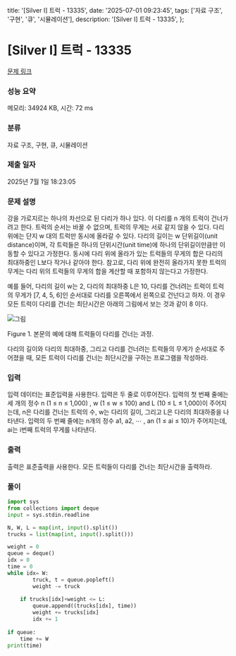   title: '[Silver I] 트럭 - 13335',
  date: '2025-07-01 09:23:45',
  tags: ['자료 구조', '구현', '큐', '시뮬레이션'],
  description: '[Silver I] 트럭 - 13335',
};

# [Silver I] 트럭 - 13335 

[문제 링크](https://www.acmicpc.net/problem/13335) 

### 성능 요약

메모리: 34924 KB, 시간: 72 ms

### 분류

자료 구조, 구현, 큐, 시뮬레이션

### 제출 일자

2025년 7월 1일 18:23:05

### 문제 설명

강을 가로지르는 하나의 차선으로 된 다리가 하나 있다. 이 다리를 n 개의 트럭이 건너가려고 한다. 트럭의 순서는 바꿀 수 없으며, 트럭의 무게는 서로 같지 않을 수 있다. 다리 위에는 단지 w 대의 트럭만 동시에 올라갈 수 있다. 다리의 길이는 w 단위길이(unit distance)이며, 각 트럭들은 하나의 단위시간(unit time)에 하나의 단위길이만큼만 이동할 수 있다고 가정한다. 동시에 다리 위에 올라가 있는 트럭들의 무게의 합은 다리의 최대하중인 L보다 작거나 같아야 한다. 참고로, 다리 위에 완전히 올라가지 못한 트럭의 무게는 다리 위의 트럭들의 무게의 합을 계산할 때 포함하지 않는다고 가정한다.

예를 들어, 다리의 길이 w는 2, 다리의 최대하중 L은 10, 다리를 건너려는 트럭이 트럭의 무게가 [7, 4, 5, 6]인 순서대로 다리를 오른쪽에서 왼쪽으로 건넌다고 하자. 이 경우 모든 트럭이 다리를 건너는 최단시간은 아래의 그림에서 보는 것과 같이 8 이다.

![그림](https://onlinejudgeimages.s3-ap-northeast-1.amazonaws.com/problem/13335/1.png)

Figure 1. 본문의 예에 대해 트럭들이 다리를 건너는 과정.

다리의 길이와 다리의 최대하중, 그리고 다리를 건너려는 트럭들의 무게가 순서대로 주어졌을 때, 모든 트럭이 다리를 건너는 최단시간을 구하는 프로그램을 작성하라.

### 입력 

 입력 데이터는 표준입력을 사용한다. 입력은 두 줄로 이루어진다. 입력의 첫 번째 줄에는 세 개의 정수 n (1 ≤ n ≤ 1,000) , w (1 ≤ w ≤ 100) and L (10 ≤ L ≤ 1,000)이 주어지는데, n은 다리를 건너는 트럭의 수, w는 다리의 길이, 그리고 L은 다리의 최대하중을 나타낸다. 입력의 두 번째 줄에는 n개의 정수 a1, a2, ⋯ , an (1 ≤ ai ≤ 10)가 주어지는데, ai는 i번째 트럭의 무게를 나타낸다.

### 출력 

 출력은 표준출력을 사용한다. 모든 트럭들이 다리를 건너는 최단시간을 출력하라.

### 풀이
```python
import sys
from collections import deque
input = sys.stdin.readline

N, W, L = map(int, input().split())
trucks = list(map(int, input().split()))

weight = 0
queue = deque()
idx = 0
time = 0
while idx= W:
        truck, t = queue.popleft()
        weight -= truck
    
    if trucks[idx]+weight <= L:
        queue.append((trucks[idx], time))
        weight += trucks[idx]
        idx += 1
    
if queue:
    time += W
print(time)
```